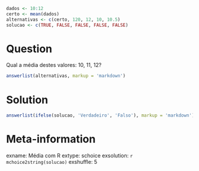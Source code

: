 ```r
dados <- 10:12
certo <- mean(dados)
alternativas <- c(certo, 120, 12, 10, 10.5)
solucao <- c(TRUE, FALSE, FALSE, FALSE, FALSE)
```


Question
========

Qual a média destes valores: 10, 11, 12?


```r
answerlist(alternativas, markup = 'markdown')
```


Solution
========

```r
answerlist(ifelse(solucao, 'Verdadeiro', 'Falso'), markup = 'markdown')
```

Meta-information
================

exname: Média com R
extype: schoice
exsolution: `r mchoice2string(solucao)`
exshuffle: 5
